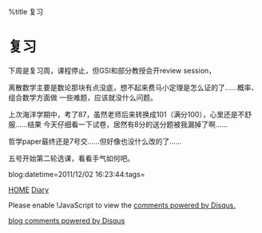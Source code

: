 %title 复习


=复习=

下周是复习周，课程停止，但GSI和部分教授会开review session，

离散数学主要是数论那块有点没底，想不起来费马小定理是怎么证的了……概率、组合数学方面做
一些难题，应该就没什么问题。

上次海洋学期中，考了87，虽然老师后来转换成101（满分100），心里还是不舒服……结果
今天仔细看一下试卷，居然有8分的送分题被我漏掉了啊……

哲学paper最终还是7号交……但好像也没什么改的了……

五号开始第二轮选课，看看手气如何吧。

blog:datetime=2011/12/02 16:23:44:tags=

[[../index|HOME]]   [[diary|Diary]]

<div id="disqus_thread"></div>
<script type="text/javascript" src="comment.js">
</script>
<noscript>Please enable !JavaScript to view the <a href="http://disqus.com/?ref_noscript">comments powered by Disqus.</a></noscript>
<a href="http://disqus.com" class="dsq-brlink">blog comments powered by <span class="logo-disqus">Disqus</span></a>
<script type="text/javascript" src="count.js">
</script>


